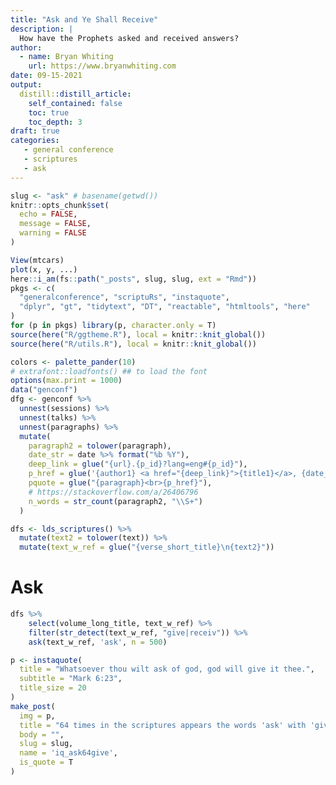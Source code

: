 ```yaml
---
title: "Ask and Ye Shall Receive"
description: |
  How have the Prophets asked and received answers?  
author:
  - name: Bryan Whiting
    url: https://www.bryanwhiting.com
date: 09-15-2021
output:
  distill::distill_article:
    self_contained: false
    toc: true
    toc_depth: 3
draft: true
categories:
   - general conference
   - scriptures
   - ask
---
```



```r
slug <- "ask" # basename(getwd())
knitr::opts_chunk$set(
  echo = FALSE,
  message = FALSE,
  warning = FALSE
)
```

```r
View(mtcars)
plot(x, y, ...)
here::i_am(fs::path("_posts", slug, slug, ext = "Rmd"))
pkgs <- c(
  "generalconference", "scriptuRs", "instaquote",
  "dplyr", "gt", "tidytext", "DT", "reactable", "htmltools", "here"
)
for (p in pkgs) library(p, character.only = T)
source(here("R/ggtheme.R"), local = knitr::knit_global())
source(here("R/utils.R"), local = knitr::knit_global())

colors <- palette_pander(10)
# extrafont::loadfonts() ## to load the font
options(max.print = 1000)
data("genconf")
dfg <- genconf %>%
  unnest(sessions) %>%
  unnest(talks) %>%
  unnest(paragraphs) %>%
  mutate(
    paragraph2 = tolower(paragraph),
    date_str = date %>% format("%b %Y"),
    deep_link = glue("{url}.{p_id}?lang=eng#{p_id}"),
    p_href = glue('{author1} <a href="{deep_link}">{title1}</a>, {date_str}'),
    pquote = glue("{paragraph}<br>{p_href}"),
    # https://stackoverflow.com/a/26406796
    n_words = str_count(paragraph2, "\\S+")
  )

dfs <- lds_scriptures() %>%
  mutate(text2 = tolower(text)) %>%
  mutate(text_w_ref = glue("{verse_short_title}\n{text2}"))
```

# Ask

```r
dfs %>% 
    select(volume_long_title, text_w_ref) %>%
    filter(str_detect(text_w_ref, "give|receiv")) %>%
    ask(text_w_ref, 'ask', n = 500) 

p <- instaquote(
  title = "Whatsoever thou wilt ask of god, god will give it thee.",
  subtitle = "Mark 6:23",
  title_size = 20
)
make_post(
  img = p,
  title = "64 times in the scriptures appears the words 'ask' with 'give'",
  body = "",
  slug = slug,
  name = 'iq_ask64give',
  is_quote = T
)
```
